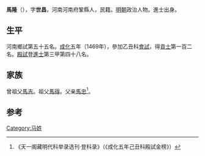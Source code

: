 {{Otheruses|other=名为馬隆的其他人物|馬隆}}
{{Otheruses|other=名为马世昌的其他人物|马世昌}}

'''馬隆'''（{{bd|1433年||？}}），字'''世昌'''，河南河南府鞏縣人，民籍。[[明朝|明朝]]政治人物。進士出身。

== 生平 ==
河南鄉試第五十五名。[[成化|成化]]五年（1469年），參加乙丑科[[會試|會試]]，得[[貢士|貢士]]第一百二名。[[殿試|殿試]]登[[進士|進士]]第三甲第四十八名。

== 家族 ==
曾祖父[[馬吉|馬吉]]。祖父[[馬得|馬得]]。父亲[[馬忠|馬忠]]<ref>《天一阁藏明代科举录选刊·登科录》（《成化五年己丑科殿試金榜》）</ref>。

==参考==
{{reflist}}

{{成化五年己丑科殿試金榜}}

{{Authority control}}

{{DEFAULTSORT:}}
[[Category:马姓|Category:马姓]]


{{明朝人物小作品}}